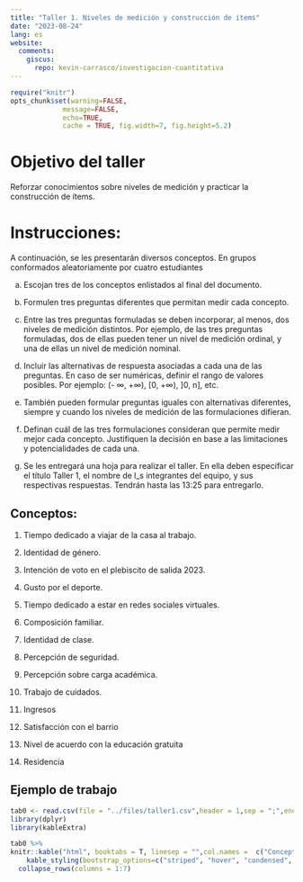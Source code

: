 ```yaml
---
title: "Taller 1. Niveles de medición y construcción de items"
date: "2023-08-24"
lang: es
website:
  comments:
    giscus:
      repo: kevin-carrasco/investigacion-cuantitativa
---
```


```r
require("knitr")
opts_chunk$set(warning=FALSE,
             message=FALSE,
             echo=TRUE,
             cache = TRUE, fig.width=7, fig.height=5.2)
```

# Objetivo del taller

Reforzar conocimientos sobre niveles de medición y practicar la
construcción de ítems.

# Instrucciones: 

A continuación, se les presentarán diversos conceptos. En grupos conformados aleatoriamente por cuatro estudiantes

a) Escojan tres de los conceptos enlistados al final del documento.

b) Formulen tres preguntas diferentes que permitan medir cada concepto.

c) Entre las tres preguntas formuladas se deben incorporar, al menos, dos niveles de medición distintos. Por ejemplo, de las tres preguntas formuladas, dos de ellas pueden tener un nivel de medición ordinal, y una de ellas un nivel de medición nominal.

d) Incluir las alternativas de respuesta asociadas a cada una de las preguntas. En caso de ser numéricas, definir el rango de valores posibles. Por ejemplo: (- ∞, +∞), [0, +∞), ]0, n], etc.

e) También pueden formular preguntas iguales con alternativas diferentes, siempre y cuando los niveles de medición de las formulaciones difieran.

f) Definan cuál de las tres formulaciones consideran que permite medir mejor cada concepto. Justifiquen la decisión en base a las limitaciones y potencialidades de cada una.

g) Se les entregará una hoja para realizar el taller. En ella deben especificar el título Taller 1, el nombre de l_s integrantes del equipo, y sus respectivas respuestas. Tendrán hasta las 13:25 para entregarlo.

## Conceptos:

1) Tiempo dedicado a viajar de la casa al trabajo.

2) Identidad de género.

3) Intención de voto en el plebiscito de salida 2023.

4) Gusto por el deporte. 

5) Tiempo dedicado a estar en redes sociales virtuales.

6) Composición familiar.

7) Identidad de clase.

8) Percepción de seguridad.

9) Percepción sobre carga académica.

10) Trabajo de cuidados.

11) Ingresos

12) Satisfacción con el barrio

13) Nivel de acuerdo con la educación gratuita

14) Residencia


## Ejemplo de trabajo

```r
tab0 <- read.csv(file = "../files/taller1.csv",header = 1,sep = ";",encoding = "UTF-8")
library(dplyr)
library(kableExtra)
```


```r
tab0 %>% 
knitr::kable("html", booktabs = T, linesep = "",col.names =  c("Conceptos", "Preguntas", "Alternativas",  "Nivel de medición", "Potencialidades", "Limitaciones", "Opción escogida")) %>%
    kable_styling(bootstrap_options=c("striped", "hover", "condensed", "bordered"), full_width = F, font_size=14, position = "center", html_font = "Times new roman") %>% 
  collapse_rows(columns = 1:7)
```


